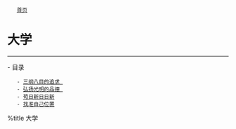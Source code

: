 <div class="nav">
	[[../index|首页]]
</div>
= 大学 =
----

- 目录
	- [[daxue-sgbm|三纲八目的追求 ]]
	- [[daxue-hygm|弘扬光明的品德 ]]
	- [[daxue-grx|苟日新日日新]]
	- [[daxue-zzjj|找准自己位置]]

%title 大学
